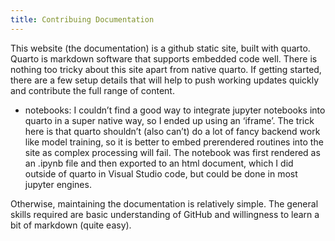 ```yaml
---
title: Contribuing Documentation
---
```


This website (the documentation) is a github static site, built with quarto. Quarto is markdown software
that supports embedded code well. There is nothing too tricky about this site apart from native quarto. If getting started, there are a few setup details that will help to push working updates quickly and contribute the full range of content. 

* notebooks: I couldn't find a good way to integrate jupyter notebooks into quarto in a super native way, so I ended up using an 'iframe'. The trick here is that quarto shouldn't (also can't) do a lot of fancy backend work like model training, so it is better to embed prerendered routines into the site as complex processing will fail. The notebook was first rendered as an .ipynb file and then exported to an html document, which I did outside of quarto in Visual Studio code, but could be done in most jupyter engines.  

Otherwise, maintaining the documentation is relatively simple. The general skills required are basic understanding of GitHub and willingness to learn a bit of markdown (quite easy). 